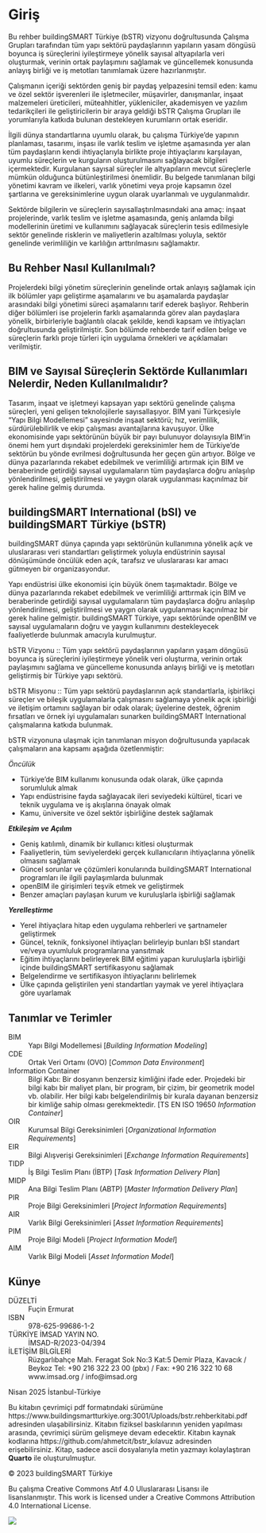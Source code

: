 # Giriş {.unnumbered}

Bu rehber buildingSMART Türkiye (bSTR) vizyonu doğrultusunda Çalışma Grupları tarafından tüm yapı sektörü paydaşlarının yapıların yasam döngüsü boyunca iş süreçlerini iyileştirmeye yönelik sayısal altyapılarla veri oluşturmak, verinin ortak paylaşımını sağlamak ve güncellemek konusunda anlayış̧ birliği ve iş metotları tanımlamak üzere hazırlanmıştır.

Çalışmanın içeriği sektörden geniş̧ bir paydaş̧ yelpazesini temsil eden: kamu ve özel sektör işverenleri ile işletmeciler, müşavirler, danışmanlar, inşaat malzemeleri üreticileri, müteahhitler, yükleniciler, akademisyen ve yazılım tedarikçileri ile geliştiricilerin bir araya geldiği bSTR Çalışma Grupları ile yorumlarıyla katkıda bulunan destekleyen kurumların ortak eseridir.

İlgili dünya standartlarına uyumlu olarak, bu çalışma Türkiye'de yapının planlaması, tasarımı, inşası ile varlık teslim ve işletme aşamasında yer alan tüm paydaşların kendi ihtiyaçlarıyla birlikte proje ihtiyaçlarını karşılayan, uyumlu süreçlerin ve kurguların oluşturulmasını sağlayacak bilgileri içermektedir. Kurgulanan sayısal süreçler ile altyapıların mevcut süreçlerle mümkün olduğunca bütünleştirilmesi önemlidir. Bu belgede tanımlanan bilgi yönetimi kavram ve ilkeleri, varlık yönetimi veya proje kapsamın özel şartlarına ve gereksinimlerine uygun olarak uyarlanmalı ve uygulanmalıdır.

Sektörde bilgilerin ve süreçlerin sayısallaştırılmasındaki ana amaç: inşaat projelerinde, varlık teslim ve işletme aşamasında, geniş anlamda bilgi modellerinin üretimi ve kullanımını sağlayacak süreçlerin tesis edilmesiyle sektör genelinde risklerin ve maliyetlerin azaltılması yoluyla, sektör genelinde verimliliğin ve karlılığın arttırılmasını sağlamaktır.

## Bu Rehber Nasıl Kullanılmalı?

Projelerdeki bilgi yönetim süreçlerinin genelinde ortak anlayış sağlamak için ilk bölümler yapı geliştirme aşamalarını ve bu aşamalarda paydaşlar arasındaki bilgi yönetimi süreci aşamalarını tarif ederek başlıyor. Rehberin diğer bölümleri ise projelerin farklı aşamalarında görev alan paydaşlara yönelik, birbirleriyle bağlantılı olacak şekilde, kendi kapsam ve ihtiyaçları doğrultusunda geliştirilmiştir. Son bölümde rehberde tarif edilen belge ve süreçlerin farklı proje türleri için uygulama örnekleri ve açıklamaları verilmiştir.

## BIM ve Sayısal Süreçlerin Sektörde Kullanımları Nelerdir, Neden Kullanılmalıdır?

Tasarım, inşaat ve işletmeyi kapsayan yapı sektörü genelinde çalışma süreçleri, yeni gelişen teknolojilerle sayısallaşıyor. BIM yani Türkçesiyle "Yapı Bilgi Modellemesi" sayesinde inşaat sektörü; hız, verimlilik, sürdürülebilirlik ve ekip çalışması avantajlarına kavuşuyor. Ülke ekonomisinde yapı sektörünün büyük bir payı bulunuyor dolayısıyla BIM'in önemi hem yurt dışındaki projelerdeki gereksinimler hem de Türkiye'de sektörün bu yönde evrilmesi doğrultusunda her geçen gün artıyor. Bölge ve dünya pazarlarında rekabet edebilmek ve verimliliği artırmak için BIM ve beraberinde getirdiği sayısal uygulamaların tüm paydaşlarca doğru anlaşılıp yönlendirilmesi, geliştirilmesi ve yaygın olarak uygulanması kaçınılmaz bir gerek haline gelmiş durumda.

## buildingSMART International (bSI) ve buildingSMART Türkiye (bSTR)

buildingSMART dünya çapında yapı sektörünün kullanımına yönelik açık ve uluslararası veri standartları geliştirmek yoluyla endüstrinin sayısal dönüşümünde öncülük eden açık, tarafsız ve uluslararası kar amacı gütmeyen bir organizasyondur.

Yapı endüstrisi ülke ekonomisi için büyük önem taşımaktadır. Bölge ve dünya pazarlarında rekabet edebilmek ve verimliliği arttırmak için BIM ve beraberinde getirdiği sayısal uygulamaların tüm paydaşlarca doğru anlaşılıp yönlendirilmesi, geliştirilmesi ve yaygın olarak uygulanması kaçınılmaz bir gerek haline gelmiştir. buildingSMART Türkiye, yapı sektöründe openBIM ve sayısal uygulamaların doğru ve yaygın kullanımını destekleyecek faaliyetlerde bulunmak amacıyla kurulmuştur.

bSTR Vizyonu :: Tüm yapı sektörü paydaşlarının yapıların yaşam döngüsü boyunca iş süreçlerini iyileştirmeye yönelik veri oluşturma, verinin ortak paylaşımını sağlama ve güncelleme konusunda anlayış birliği ve iş metotları geliştirmiş bir Türkiye yapı sektörü.

bSTR Misyonu :: Tüm yapı sektörü paydaşlarının açık standartlarla, işbirlikçi süreçler ve bileşik uygulamalarla çalışmasını sağlamaya yönelik açık işbirliği ve iletişim ortamını sağlayan bir odak olarak; üyelerine destek, öğrenim fırsatları ve örnek iyi uygulamaları sunarken buildingSMART International çalışmalarına katkıda bulunmak.

bSTR vizyonuna ulaşmak için tanımlanan misyon doğrultusunda yapılacak çalışmaların ana kapsamı aşağıda özetlenmiştir:

*_Öncülük_*

* Türkiye'de BIM kullanımı konusunda odak olarak, ülke çapında sorumluluk almak
* Yapı endüstrisine fayda sağlayacak ileri seviyedeki kültürel, ticari ve teknik uygulama ve iş akışlarına önayak olmak
* Kamu, üniversite ve özel sektör işbirliğine destek sağlamak

***Etkileşim ve Açılım***

* Geniş katılımlı, dinamik bir kullanıcı kitlesi oluşturmak
* Faaliyetlerin, tüm seviyelerdeki gerçek kullanıcıların ihtiyaçlarına yönelik olmasını sağlamak
* Güncel sorunlar ve çözümleri konularında buildingSMART International programları ile ilgili paylaşımlarda bulunmak
* openBIM ile girişimleri teşvik etmek ve geliştirmek
* Benzer amaçları paylaşan kurum ve kuruluşlarla işbirliği sağlamak

***Yerelleştirme***

* Yerel ihtiyaçlara hitap eden uygulama rehberleri ve şartnameler geliştirmek
* Güncel, teknik, fonksiyonel ihtiyaçları belirleyip bunları bSI standart ve/veya uyumluluk programlarına yansıtmak
* Eğitim ihtiyaçlarını belirleyerek BIM eğitimi yapan kuruluşlarla işbirliği içinde buildingSMART sertifikasyonu sağlamak
* Belgelendirme ve sertifikasyon ihtiyaçlarını belirlemek
* Ülke çapında geliştirilen yeni standartları yaymak ve yerel ihtiyaçlara göre uyarlamak

## Tanımlar ve Terimler

BIM
: Yapı Bilgi Modellemesi [_Building Information Modeling_]

CDE
: Ortak Veri Ortamı (OVO) [_Common Data Environment_]

Information Container
: Bilgi Kabı: Bir dosyanın benzersiz kimliğini ifade eder. Projedeki bir bilgi kabı bir maliyet planı, bir program, bir çizim, bir geometrik model vb. olabilir. Her bilgi kabı belgelendirilmiş bir kurala dayanan benzersiz bir kimliğe sahip olması gerekmektedir. [TS EN ISO 19650 _Information Container_]

OIR
: Kurumsal Bilgi Gereksinimleri [_Organizational Information Requirements_]

EIR
: Bilgi Alışverişi Gereksinimleri [_Exchange Information Requirements_]

TIDP
: İş Bilgi Teslim Planı (İBTP) [_Task Information Delivery Plan_]

MIDP
: Ana Bilgi Teslim Planı (ABTP) [_Master Information Delivery Plan_]

PIR
: Proje Bilgi Gereksinimleri [_Project Information Requirements_]

AIR
: Varlık Bilgi Gereksinimleri [_Asset Information Requirements_]

PIM
: Proje Bilgi Modeli [_Project Information Model_]

AIM
: Varlık Bilgi Modeli [_Asset Information Model_]

## Künye

DÜZELTİ
: Fuçin Ermurat

ISBN
: 978-625-99686-1-2

TÜRKİYE İMSAD YAYIN NO.
: İMSAD-R/2023-04/394

İLETİŞİM BİLGİLERİ
: Rüzgarlıbahçe Mah. Feragat Sok No:3 Kat:5 Demir Plaza, Kavacık / Beykoz
  Tel: +90 216 322 23 00 (pbx) / Fax: +90 216 322 10 68
  www.imsad.org / info@imsad.org

Nisan 2025 İstanbul-Türkiye

Bu kitabın çevrimiçi pdf formatındaki sürümüne https://www.buildingsmartturkiye.org:3001/Uploads/bstr.rehberkitabi.pdf adresinden ulaşabilirsiniz. Kitabın fiziksel baskılarının yeniden yapılması arasında, çevrimiçi sürüm gelişmeye devam edecektir. Kitabın kaynak kodlarına https://github.com/ahmetcit/bstr_kılavuz adresinden erişebilirsiniz. Kitap, sadece ascii dosyalarıyla metin yazmayı kolaylaştıran **Quarto** ile oluşturulmuştur.

© 2023 buildingSMART Türkiye

Bu çalışma Creative Commons Atıf 4.0 Uluslararası Lisansı ile lisanslanmıştır.
This work is licensed under a Creative Commons Attribution 4.0 International License.

[![](./images/cc_by.png)](https://creativecommons.org/licenses/by/4.0/)
